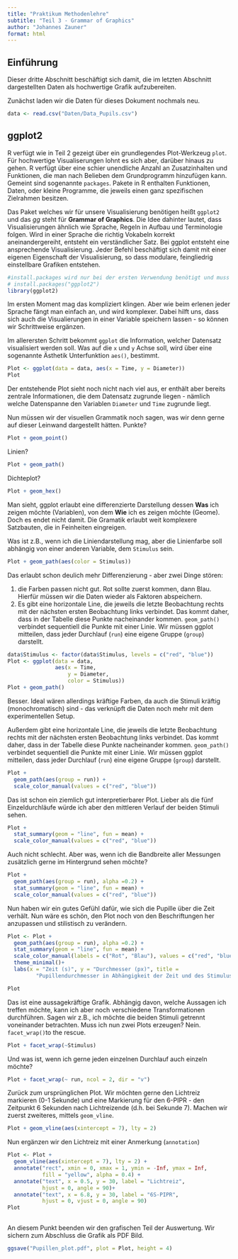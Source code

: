 ```yaml
---
title: "Praktikum Methodenlehre"
subtitle: "Teil 3 - Grammar of Graphics"
author: "Johannes Zauner"
format: html
---
```


## Einführung

Dieser dritte Abschnitt beschäftigt sich damit, die im letzten Abschnitt dargestellten Daten als hochwertige Grafik aufzubereiten.

Zunächst laden wir die Daten für dieses Dokument nochmals neu.

```r
data <- read.csv("Daten/Data_Pupils.csv")
```

## ggplot2

R verfügt wie in Teil 2 gezeigt über ein grundlegendes Plot-Werkzeug `plot`. Für hochwertige Visualiserungen lohnt es sich aber, darüber hinaus zu gehen. R verfügt über eine schier unendliche Anzahl an Zusatzinhalten und Funktionen, die man nach Belieben dem Grundprogramm hinzufügen kann. Gemeint sind sogenannte `packages`. Pakete in R enthalten Funktionen, Daten, oder kleine Programme, die jeweils einen ganz spezifischen Zielrahmen besitzen. 

Das Paket welches wir für unsere Visualisierung benötigen heißt `ggplot2` und das *gg* steht für **Grammar of Graphics**. Die Idee dahinter lautet, dass Visualisierungen ähnlich wie Sprache, Regeln in Aufbau und Terminologie folgen. Wird in einer Sprache die richtig Vokabeln korrekt aneinandergereiht, entsteht ein verständlicher Satz. Bei ggplot entsteht eine ansprechende Visualisierung. Jeder Befehl beschäftigt sich damit mit einer eigenen Eigenschaft der Visualisierung, so dass modulare, feingliedrig einstellbare Grafiken entstehen.

```r
#install.packages wird nur bei der ersten Verwendung benötigt und muss danach gelöscht werden! Alternativ kann es auch mit dem #-Symbol wegkommentiert werden.
# install.packages("ggplot2")
library(ggplot2)
```

Im ersten Moment mag das kompliziert klingen. Aber wie beim erlenen jeder Sprache fängt man einfach an, und wird komplexer. Dabei hilft uns, dass sich auch die Visualierungen in einer Variable speichern lassen - so können wir Schrittweise ergänzen.

Im allerersten Schritt bekommt `ggplot` die Information, welcher Datensatz visualisiert werden soll. Was auf die `x` und `y` Achse soll, wird über eine sogenannte Ästhetik Unterfunktion `aes()`, bestimmt.

```r
Plot <- ggplot(data = data, aes(x = Time, y = Diameter))
Plot
```

Der entstehende Plot sieht noch nicht nach viel aus, er enthält aber bereits zentrale Informationen, die dem Datensatz zugrunde liegen - nämlich welche Datenspanne den Variablen `Diameter` und `Time` zugrunde liegt.

Nun müssen wir der visuellen Grammatik noch sagen, was wir denn gerne auf dieser Leinwand dargestellt hätten. Punkte?

```r
Plot + geom_point()
```

Linien?
```r
Plot + geom_path()
```

Dichteplot?
```r
Plot + geom_hex()
```

Man sieht, ggplot erlaubt eine differenzierte Darstellung dessen **Was** ich zeigen möchte (Variablen), von dem **Wie** ich es zeigen möchte (Geome). Doch es endet nicht damit. Die Gramatik erlaubt weit komplexere Satzbauten, die in Feinheiten eingreigen.

Was ist z.B., wenn ich die Liniendarstellung mag, aber die Linienfarbe soll abhängig von einer anderen Variable, dem `Stimulus` sein. 

```r
Plot + geom_path(aes(color = Stimulus))
```

Das erlaubt schon deulich mehr Differenzierung - aber zwei Dinge stören:

1. die Farben passen nicht gut. Rot sollte zuerst kommen, dann Blau. Hierfür müssen wir die Daten wieder als Faktoren abspeichern.
2. Es gibt eine horizontale Line, die jeweils die letzte Beobachtung rechts mit der nächsten ersten Beobachtung links verbindet. Das kommt daher, dass in der Tabelle diese Punkte nacheinander kommen. `geom_path()` verbindet sequentiell die Punkte mit einer Linie. Wir müssen ggplot mitteilen, dass jeder Durchlauf (`run`) eine eigene Gruppe (`group`) darstellt.

```r
data$Stimulus <- factor(data$Stimulus, levels = c("red", "blue"))
Plot <- ggplot(data = data, 
               aes(x = Time, 
                   y = Diameter, 
                   color = Stimulus))
Plot + geom_path()
```

Besser. Ideal wären allerdings kräftige Farben, da auch die Stimuli kräftig (monochromatisch) sind - das verknüpft die Daten noch mehr mit dem experimentellen Setup. 

Außerdem gibt eine horizontale Line, die jeweils die letzte Beobachtung rechts mit der nächsten ersten Beobachtung links verbindet. Das kommt daher, dass in der Tabelle diese Punkte nacheinander kommen. `geom_path()` verbindet sequentiell die Punkte mit einer Linie. Wir müssen ggplot mitteilen, dass jeder Durchlauf (`run`) eine eigene Gruppe (`group`) darstellt.

```r
Plot + 
  geom_path(aes(group = run)) + 
  scale_color_manual(values = c("red", "blue"))
```

Das ist schon ein ziemlich gut interpretierbarer Plot. Lieber als die fünf Einzeldurchläufe würde ich aber den mittleren Verlauf der beiden Stimuli sehen.

```r
Plot +
  stat_summary(geom = "line", fun = mean) +
  scale_color_manual(values = c("red", "blue"))

```

Auch nicht schlecht. Aber was, wenn ich die Bandbreite aller Messungen zusätzlich gerne im Hintergrund sehen möchte?

```r
Plot +
  geom_path(aes(group = run), alpha =0.2) +
  stat_summary(geom = "line", fun = mean) +
  scale_color_manual(values = c("red", "blue"))
```

Nun haben wir ein gutes Gefühl dafür, wie sich die Pupille über die Zeit verhält. Nun wäre es schön, den Plot noch von den Beschriftungen her anzupassen und stilistisch zu verändern.

```r
Plot <- Plot +
  geom_path(aes(group = run), alpha =0.2) +
  stat_summary(geom = "line", fun = mean) +
  scale_color_manual(labels = c("Rot", "Blau"), values = c("red", "blue")) +
  theme_minimal()+
  labs(x = "Zeit (s)", y = "Durchmesser (px)", title =
         "Pupillendurchmesser in Abhängigkeit der Zeit und des Stimulus")

Plot
```

Das ist eine aussagekräftige Grafik. Abhängig davon, welche Aussagen ich treffen möchte, kann ich aber noch verschiedene Transformationen durchführen. Sagen wir z.B., ich möchte die beiden Stimuli getrennt voneinander betrachten. Muss ich nun zwei Plots erzeugen? Nein. `facet_wrap()`to the rescue.

```r
Plot + facet_wrap(~Stimulus)
```

Und was ist, wenn ich gerne jeden einzelnen Durchlauf auch einzeln möchte?

```r
Plot + facet_wrap(~ run, ncol = 2, dir = "v")
```

Zurück zum ursprünglichen Plot. Wir möchten gerne den Lichtreiz markieren (0-1 Sekunde) und eine Markierung für den 6-PIPR - den Zeitpunkt 6 Sekunden nach Lichtreizende (d.h. bei Sekunde 7). Machen wir zuerst zweiteres, mittels `geom_vline`. 

```r
Plot + geom_vline(aes(xintercept = 7), lty = 2)
```

Nun ergänzen wir den Lichtreiz mit einer Anmerkung (`annotation`)

```r
Plot <- Plot + 
  geom_vline(aes(xintercept = 7), lty = 2) +
  annotate("rect", xmin = 0, xmax = 1, ymin = -Inf, ymax = Inf,
           fill = "yellow", alpha = 0.4) +
  annotate("text", x = 0.5, y = 30, label = "Lichtreiz",
           hjust = 0, angle = 90)+
  annotate("text", x = 6.8, y = 30, label = "6S-PIPR",
           hjust = 0, vjust = 0, angle = 90)
Plot
  
```

An diesem Punkt beenden wir den grafischen Teil der Auswertung. Wir sichern zum Abschluss die Grafik als PDF Bild.

```r
ggsave("Pupillen_plot.pdf", plot = Plot, height = 4)
```

